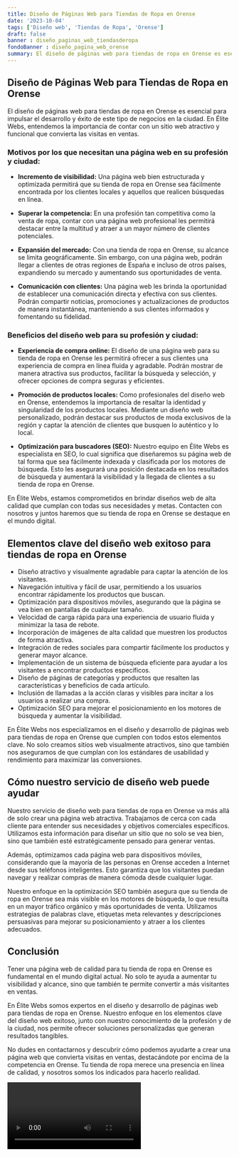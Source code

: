 ```yaml
---
title: Diseño de Páginas Web para Tiendas de Ropa en Orense
date: '2023-10-04'
tags: ['Diseño web', 'Tiendas de Ropa', 'Orense']
draft: false
banner : diseño_paginas_web_tiendasderopa
fondoBanner : diseño_pagina_web_orense
summary: El diseño de páginas web para tiendas de ropa en Orense es esencial para impulsar el desarrollo y éxito de este tipo de negocios en la ciudad. En Élite Webs, entendemos la importancia de contar con un sitio web atractivo y funcional que convierta las visitas en ventas.
---
```


## Diseño de Páginas Web para Tiendas de Ropa en Orense

El diseño de páginas web para tiendas de ropa en Orense es esencial para impulsar el desarrollo y éxito de este tipo de negocios en la ciudad. En Élite Webs, entendemos la importancia de contar con un sitio web atractivo y funcional que convierta las visitas en ventas.

### Motivos por los que necesitan una página web en su profesión y ciudad:

- **Incremento de visibilidad:** Una página web bien estructurada y optimizada permitirá que su tienda de ropa en Orense sea fácilmente encontrada por los clientes locales y aquellos que realicen búsquedas en línea.

- **Superar la competencia:** En una profesión tan competitiva como la venta de ropa, contar con una página web profesional les permitirá destacar entre la multitud y atraer a un mayor número de clientes potenciales.

- **Expansión del mercado:** Con una tienda de ropa en Orense, su alcance se limita geográficamente. Sin embargo, con una página web, podrán llegar a clientes de otras regiones de España e incluso de otros países, expandiendo su mercado y aumentando sus oportunidades de venta.

- **Comunicación con clientes:** Una página web les brinda la oportunidad de establecer una comunicación directa y efectiva con sus clientes. Podrán compartir noticias, promociones y actualizaciones de productos de manera instantánea, manteniendo a sus clientes informados y fomentando su fidelidad.

### Beneficios del diseño web para su profesión y ciudad:

- **Experiencia de compra online:** El diseño de una página web para su tienda de ropa en Orense les permitirá ofrecer a sus clientes una experiencia de compra en línea fluida y agradable. Podrán mostrar de manera atractiva sus productos, facilitar la búsqueda y selección, y ofrecer opciones de compra seguras y eficientes.

- **Promoción de productos locales:** Como profesionales del diseño web en Orense, entendemos la importancia de resaltar la identidad y singularidad de los productos locales. Mediante un diseño web personalizado, podrán destacar sus productos de moda exclusivos de la región y captar la atención de clientes que busquen lo auténtico y lo local.

- **Optimización para buscadores (SEO):** Nuestro equipo en Élite Webs es especialista en SEO, lo cual significa que diseñaremos su página web de tal forma que sea fácilmente indexada y clasificada por los motores de búsqueda. Esto les asegurará una posición destacada en los resultados de búsqueda y aumentará la visibilidad y la llegada de clientes a su tienda de ropa en Orense.

En Élite Webs, estamos comprometidos en brindar diseños web de alta calidad que cumplan con todas sus necesidades y metas. Contacten con nosotros y juntos haremos que su tienda de ropa en Orense se destaque en el mundo digital.

<GifSeo />

<Cta />

## Elementos clave del diseño web exitoso para tiendas de ropa en Orense

- Diseño atractivo y visualmente agradable para captar la atención de los visitantes.
- Navegación intuitiva y fácil de usar, permitiendo a los usuarios encontrar rápidamente los productos que buscan.
- Optimización para dispositivos móviles, asegurando que la página se vea bien en pantallas de cualquier tamaño.
- Velocidad de carga rápida para una experiencia de usuario fluida y minimizar la tasa de rebote.
- Incorporación de imágenes de alta calidad que muestren los productos de forma atractiva.
- Integración de redes sociales para compartir fácilmente los productos y generar mayor alcance.
- Implementación de un sistema de búsqueda eficiente para ayudar a los visitantes a encontrar productos específicos.
- Diseño de páginas de categorías y productos que resalten las características y beneficios de cada artículo.
- Inclusión de llamadas a la acción claras y visibles para incitar a los usuarios a realizar una compra.
- Optimización SEO para mejorar el posicionamiento en los motores de búsqueda y aumentar la visibilidad.

En Élite Webs nos especializamos en el diseño y desarrollo de páginas web para tiendas de ropa en Orense que cumplen con todos estos elementos clave. No solo creamos sitios web visualmente atractivos, sino que también nos aseguramos de que cumplan con los estándares de usabilidad y rendimiento para maximizar las conversiones.

## Cómo nuestro servicio de diseño web puede ayudar

Nuestro servicio de diseño web para tiendas de ropa en Orense va más allá de solo crear una página web atractiva. Trabajamos de cerca con cada cliente para entender sus necesidades y objetivos comerciales específicos. Utilizamos esta información para diseñar un sitio que no solo se vea bien, sino que también esté estratégicamente pensado para generar ventas.

Además, optimizamos cada página web para dispositivos móviles, considerando que la mayoría de las personas en Orense acceden a Internet desde sus teléfonos inteligentes. Esto garantiza que los visitantes puedan navegar y realizar compras de manera cómoda desde cualquier lugar.

Nuestro enfoque en la optimización SEO también asegura que su tienda de ropa en Orense sea más visible en los motores de búsqueda, lo que resulta en un mayor tráfico orgánico y más oportunidades de venta. Utilizamos estrategias de palabras clave, etiquetas meta relevantes y descripciones persuasivas para mejorar su posicionamiento y atraer a los clientes adecuados.

## Conclusión

Tener una página web de calidad para tu tienda de ropa en Orense es fundamental en el mundo digital actual. No solo te ayuda a aumentar tu visibilidad y alcance, sino que también te permite convertir a más visitantes en ventas.

En Élite Webs somos expertos en el diseño y desarrollo de páginas web para tiendas de ropa en Orense. Nuestro enfoque en los elementos clave del diseño web exitoso, junto con nuestro conocimiento de la profesión y de la ciudad, nos permite ofrecer soluciones personalizadas que generan resultados tangibles.

No dudes en contactarnos y descubrir cómo podemos ayudarte a crear una página web que convierta visitas en ventas, destacándote por encima de la competencia en Orense. Tu tienda de ropa merece una presencia en línea de calidad, y nosotros somos los indicados para hacerlo realidad.

<Video />

<CtaBot job='Tiendas de Ropa' city='Orense'/>

<Gmaps query='Orense+españa+maps' />